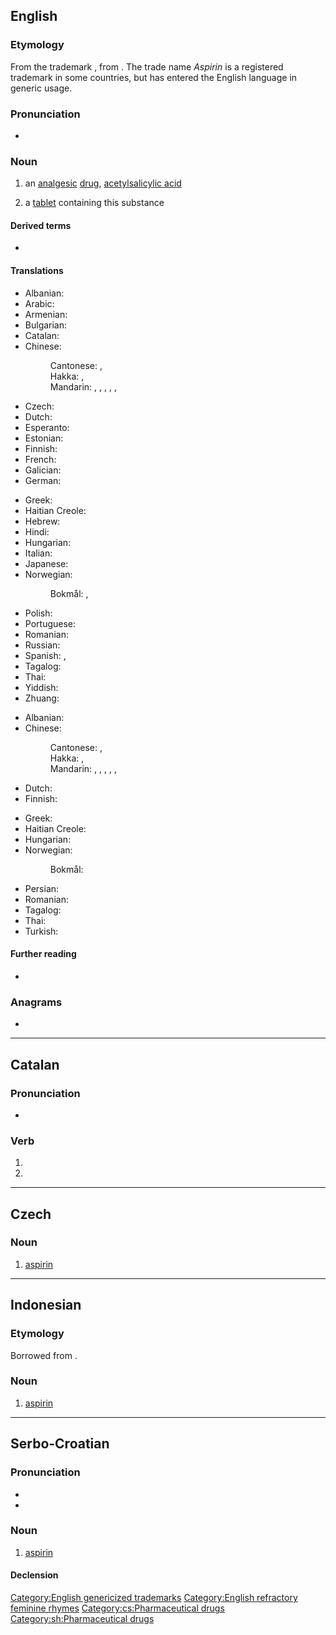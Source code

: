 {{also|Aspirin}}
==English==

===Etymology===
From the {{der|en|de|-}} trademark {{m|de|Aspirin}}, from {{m|de|[[acetylierte]] [[Spirsäure]]|lit=[[acetylated]] [[spiraeic acid]]}}. The trade name ''Aspirin'' is a registered trademark in some countries, but has entered the English language in generic usage.

===Pronunciation===
* {{IPA|en|/ˈæsp(ɪ)ɹɪn/}}

===Noun===
{{en-noun|~}}

# {{lb|en|uncountable|pharmaceutical drug}} an [[analgesic]] [[drug]], [[acetylsalicylic acid]]
#: {{syn|en|acetylsalicylic acid|ASA}}
#: {{hypernyms|en|NSAID}}
#: {{coordinate terms|en|[[Tylenol]]/[[tylenol]]|paracetamol|acetaminophen|ibuprofen|codeine}}
# {{lb|en|countable}} a [[tablet]] containing this substance

====Derived terms====
* {{l|en|aspirinate}}

====Translations====
{{trans-top|analgesic drug}}
* Albanian: {{t+|sq|aspirinë}}
* Arabic: {{t+|ar|أَسْبِرِين|m}}
* Armenian: {{t+|hy|ասպիրին}}
* Bulgarian: {{t|bg|аспири́н|m}}
* Catalan: {{t|ca|aspirina|f}}
* Chinese:
*: Cantonese: {{t|yue|阿士匹靈}}, {{t|yue|阿士匹灵|tr=aa3 si6 pat1 ling4}}
*: Hakka: {{t|hak|阿斯匹靈}}, {{t|hak|阿斯匹灵|tr=à-sṳ-phi-lín}}
*: Mandarin: {{t+|cmn|阿斯匹靈}}, {{t+|cmn|阿斯匹灵|tr=āsīpīlíng, āsīpǐlíng}}, {{t+|cmn|阿司匹靈}}, {{t+|cmn|阿司匹灵|tr=āsīpīlíng, āsīpǐlíng}}, {{t+|cmn|阿司匹林|tr=āsīpǐlín, āsīpīlín}}, {{t+|cmn|阿斯匹林|tr=āsīpīlín, āsīpǐlín}}
* Czech: {{t|cs|aspirin|m}}
* Dutch: {{t+|nl|aspirine}}
* Esperanto: {{t|eo|aspirino}}
* Estonian: {{t|et|aspiriin}}
* Finnish: {{t+|fi|aspiriini}}
* French: {{t+|fr|aspirine|f}}
* Galician: {{t+|gl|aspirina|f}}
* German: {{t+|de|Aspirin|n}}
{{trans-mid}}
* Greek: {{t+|el|ασπιρίνη|f}}
* Haitian Creole: {{t|ht|aspirin}}
* Hebrew: {{t|he|אַסְפִּירִין|m|tr=aspirín}}
* Hindi: {{t|hi|एस्पिरिन|m}}
* Hungarian: {{t+|hu|aszpirin}}
* Italian: {{t+|it|aspirina|f}}
* Japanese: {{t|ja|アスピリン|tr=asupirin}}
* Norwegian:
*: Bokmål: {{t|nb|aspirin|m}}, {{t|nb|acetylsalisylsyre|m|f}}
* Polish: {{t+|pl|aspiryna|f}}
* Portuguese: {{t+|pt|aspirina|f}}
* Romanian: {{t+|ro|aspirină|f}}
* Russian: {{t+|ru|аспири́н|m}}
* Spanish: {{t+|es|aspirina|f}}, {{t|es|aspirinar|f}}
* Tagalog: {{t|tl|aspirina}}
* Thai: {{t|th|แอสไพริน}}
* Yiddish: {{t|yi|אַספּירין|f}}
* Zhuang: {{t|za|ahswhbizlinz}}
{{trans-bottom}}

{{trans-top|tablet containing acetylsalicylic acid}}
* Albanian: {{t+|sq|aspirinë}}
* Chinese:
*: Cantonese: {{t|yue|阿士匹靈}}, {{t|yue|阿士匹灵|tr=aa3 si6 pat1 ling4}}
*: Hakka: {{t|hak|阿斯匹靈}}, {{t|hak|阿斯匹灵|tr=à-sṳ-phi-lín}}
*: Mandarin: {{t+|cmn|阿斯匹靈}}, {{t+|cmn|阿斯匹灵|tr=āsīpīlíng, āsīpǐlíng}}, {{t+|cmn|阿司匹靈}}, {{t+|cmn|阿司匹灵|tr=āsīpīlíng, āsīpǐlíng}}, {{t+|cmn|阿司匹林|tr=āsīpǐlín, āsīpīlín}}, {{t+|cmn|阿斯匹林|tr=āsīpīlín, āsīpǐlín}}
* Dutch: {{t+|nl|aspirientje|n}}
* Finnish: {{t+|fi|aspiriini}}
{{trans-mid}}
* Greek: {{t+|el|ασπιρίνη|f}}
* Haitian Creole: {{t|ht|aspirin}}
* Hungarian: {{t+|hu|aszpirin}}
* Norwegian:
*: Bokmål: {{t|nb|aspirin|m}}
* Persian: {{t+|fa|آسپرین}}
* Romanian: {{t+|ro|aspirină|f}}
* Tagalog: {{t|tl|aspirina}}
* Thai: {{t|th|แอสไพริน}}
* Turkish: {{t+|tr|aspirin}}
{{trans-bottom}}

====Further reading====
* {{pedialite}}

===Anagrams===
* {{anagrams|en|a=aiinprs|Piranis|in pairs}}

[[Category:English genericized trademarks]]
[[Category:English refractory feminine rhymes]]

----

==Catalan==

===Pronunciation===
* {{ca-IPA}}

===Verb===
{{head|ca|verb form}}

# {{ca-verb form of|p=3|n=pl|t=pres|m=sub|aspirar}}
# {{ca-verb form of|p=3|n=pl|m=impr|aspirar}}

----

==Czech==

===Noun===
{{cs-noun|g=m}}

# [[#English|aspirin]]

[[Category:cs:Pharmaceutical drugs]]

----

==Indonesian==

===Etymology===
Borrowed from {{bor|id|nl|aspirine}}.

===Noun===
{{id-noun}}

# [[#English|aspirin]]

----

==Serbo-Croatian==

===Pronunciation===
* {{IPA|sh|/aspǐriːn/}}
* {{hyphenation|sh|a|spi|rin}}

===Noun===
{{sh-noun|g=m|head=aspìrīn}}

# [[#English|aspirin]]

====Declension====
{{sh-decl-noun-unc|aspìrīn
|aspirína
|aspirinu
|aspirin
|aspirine
|aspirinu
|aspirinom
}}

[[Category:sh:Pharmaceutical drugs]]